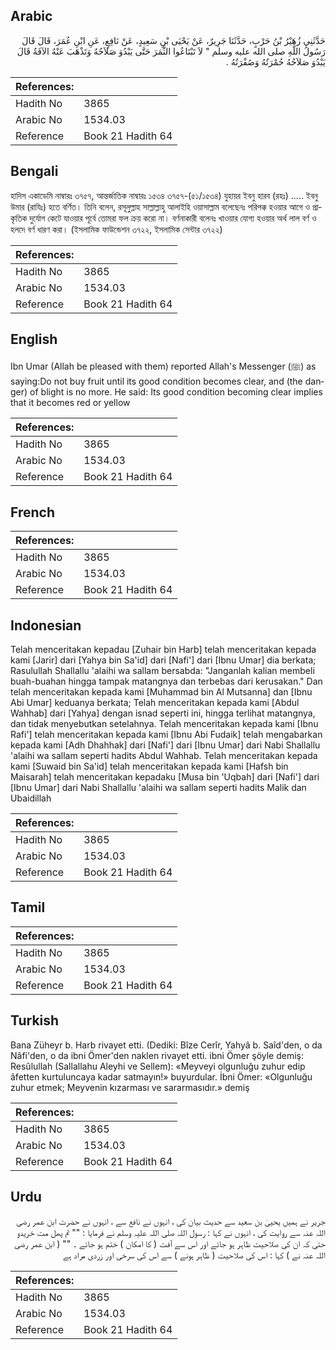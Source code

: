 ## Arabic


<div dir="rtl" lang="ar" style={{fontSize:'larger',backgroundColor:'#f8f9fa',padding:20}}>
حَدَّثَنِي زُهَيْرُ بْنُ حَرْبٍ، حَدَّثَنَا جَرِيرٌ، عَنْ يَحْيَى بْنِ سَعِيدٍ، عَنْ نَافِعٍ، عَنِ ابْنِ عُمَرَ، قَالَ قَالَ رَسُولُ اللَّهِ صلى الله عليه وسلم ‏"‏ لاَ تَبْتَاعُوا الثَّمَرَ حَتَّى يَبْدُوَ صَلاَحُهُ وَتَذْهَبَ عَنْهُ الآفَةُ قَالَ يَبْدُوَ صَلاَحُهُ حُمْرَتُهُ وَصُفْرَتُهُ ‏.‏
</div>
<div style={{backgroundColor:'#f8f9fa',padding:20, marginBottom: 10}}><table> <thead> <tr> <th>References:</th> <th></th> </tr> </thead> <tbody><tr><td>Hadith No</td><td>3865</td></tr><tr><td>Arabic No</td><td>1534.03</td></tr><tr><td>Reference</td><td>Book 21 Hadith 64</td></tr></tbody></table></div>

## Bengali


<div dir="ltr" lang="bn" style={{fontSize:'larger',backgroundColor:'#f8f9fa',padding:20}}>
হাদিস একাডেমি নাম্বারঃ ৩৭৫৭, আন্তর্জাতিক নাম্বারঃ ১৫৩৪ ৩৭৫৭-(৫১/১৫৩৪) যুহায়র ইবনু হারব (রহঃ) ..... ইবনু উমার (রাযিঃ) হতে বর্ণিত। তিনি বলেন, রসূলুল্লাহ সাল্লাল্লাহু আলাইহি ওয়াসাল্লাম বলেছেনঃ পরিপক্ক হওয়ার আগে ও প্রাকৃতিক দুর্যোগ কেটে যাওয়ার পূর্বে তোমরা ফল ক্রয় করো না। বর্ণনাকারী বলেনঃ খাওয়ার যোগ্য হওয়ার অর্থ লাল বর্ণ ও হলদে বর্ণ ধারণ করা। (ইসলামিক ফাউন্ডেশন ৩৭২২, ইসলামিক সেন্টার ৩৭২২)
</div>
<div style={{backgroundColor:'#f8f9fa',padding:20, marginBottom: 10}}><table> <thead> <tr> <th>References:</th> <th></th> </tr> </thead> <tbody><tr><td>Hadith No</td><td>3865</td></tr><tr><td>Arabic No</td><td>1534.03</td></tr><tr><td>Reference</td><td>Book 21 Hadith 64</td></tr></tbody></table></div>

## English


<div dir="ltr" lang="en" style={{fontSize:'larger',backgroundColor:'#f8f9fa',padding:20}}>
Ibn Umar (Allah be pleased with them) reported Allah's Messenger (ﷺ) as saying:Do not buy fruit until its good condition becomes clear, and (the danger) of blight is no more. He said: Its good condition becoming clear implies that it becomes red or yellow
</div>
<div style={{backgroundColor:'#f8f9fa',padding:20, marginBottom: 10}}><table> <thead> <tr> <th>References:</th> <th></th> </tr> </thead> <tbody><tr><td>Hadith No</td><td>3865</td></tr><tr><td>Arabic No</td><td>1534.03</td></tr><tr><td>Reference</td><td>Book 21 Hadith 64</td></tr></tbody></table></div>

## French


<div dir="ltr" lang="fr" style={{fontSize:'larger',backgroundColor:'#f8f9fa',padding:20}}>

</div>
<div style={{backgroundColor:'#f8f9fa',padding:20, marginBottom: 10}}><table> <thead> <tr> <th>References:</th> <th></th> </tr> </thead> <tbody><tr><td>Hadith No</td><td>3865</td></tr><tr><td>Arabic No</td><td>1534.03</td></tr><tr><td>Reference</td><td>Book 21 Hadith 64</td></tr></tbody></table></div>

## Indonesian


<div dir="ltr" lang="id" style={{fontSize:'larger',backgroundColor:'#f8f9fa',padding:20}}>
Telah menceritakan kepadau [Zuhair bin Harb] telah menceritakan kepada kami [Jarir] dari [Yahya bin Sa'id] dari [Nafi'] dari [Ibnu Umar] dia berkata; Rasulullah Shallallu 'alaihi wa sallam bersabda: "Janganlah kalian membeli buah-buahan hingga tampak matangnya dan terbebas dari kerusakan." Dan telah menceritakan kepada kami [Muhammad bin Al Mutsanna] dan [Ibnu Abi Umar] keduanya berkata; Telah menceritakan kepada kami [Abdul Wahhab] dari [Yahya] dengan isnad seperti ini, hingga terlihat matangnya, dan tidak menyebutkan setelahnya. Telah menceritakan kepada kami [Ibnu Rafi'] telah menceritakan kepada kami [Ibnu Abi Fudaik] telah mengabarkan kepada kami [Adh Dhahhak] dari [Nafi'] dari [Ibnu Umar] dari Nabi Shallallu 'alaihi wa sallam seperti hadits Abdul Wahhab. Telah menceritakan kepada kami [Suwaid bin Sa'id] telah menceritakan kepada kami [Hafsh bin Maisarah] telah menceritakan kepadaku [Musa bin 'Uqbah] dari [Nafi'] dari [Ibnu Umar] dari Nabi Shallallu 'alaihi wa sallam seperti hadits Malik dan Ubaidillah
</div>
<div style={{backgroundColor:'#f8f9fa',padding:20, marginBottom: 10}}><table> <thead> <tr> <th>References:</th> <th></th> </tr> </thead> <tbody><tr><td>Hadith No</td><td>3865</td></tr><tr><td>Arabic No</td><td>1534.03</td></tr><tr><td>Reference</td><td>Book 21 Hadith 64</td></tr></tbody></table></div>

## Tamil


<div dir="ltr" lang="ta" style={{fontSize:'larger',backgroundColor:'#f8f9fa',padding:20}}>

</div>
<div style={{backgroundColor:'#f8f9fa',padding:20, marginBottom: 10}}><table> <thead> <tr> <th>References:</th> <th></th> </tr> </thead> <tbody><tr><td>Hadith No</td><td>3865</td></tr><tr><td>Arabic No</td><td>1534.03</td></tr><tr><td>Reference</td><td>Book 21 Hadith 64</td></tr></tbody></table></div>

## Turkish


<div dir="ltr" lang="tr" style={{fontSize:'larger',backgroundColor:'#f8f9fa',padding:20}}>
Bana Züheyr b. Harb rivayet etti. (Dediki: Bîze Cerîr, Yahyâ b. Saîd'den, o da Nâfi'den, o da ibni Ömer'den naklen rivayet etti. ibni Ömer şöyle demiş: Resûlullah (Sallallahu Aleyhi ve Sellem): «Meyveyi olgunluğu zuhur edip âfetten kurtuluncaya kadar satmayın!» buyurdular. İbni Ömer: «Olgunluğu zuhur etmek; Meyvenin kızarması ve sararmasıdır.» demiş
</div>
<div style={{backgroundColor:'#f8f9fa',padding:20, marginBottom: 10}}><table> <thead> <tr> <th>References:</th> <th></th> </tr> </thead> <tbody><tr><td>Hadith No</td><td>3865</td></tr><tr><td>Arabic No</td><td>1534.03</td></tr><tr><td>Reference</td><td>Book 21 Hadith 64</td></tr></tbody></table></div>

## Urdu


<div dir="rtl" lang="ur" style={{fontSize:'larger',backgroundColor:'#f8f9fa',padding:20}}>
جریر نے ہمیں یحییٰ بن سعید سے حدیث بیان کی ، انہوں نے نافع سے ، انہوں نے حضرت ابن عمر رضی اللہ عنہ سے روایت کی ، انہوں نے کہا : رسول اللہ صلی اللہ علیہ وسلم نے فرمایا : "" تم پھل مت خریدو حتی کہ ان کی صلاحیت ظاہر ہو جائے اور اس سے آفت ( کا امکان ) ختم ہو جائے ۔ "" ( ابن عمر رضی اللہ عنہ نے ) کہا : اس کی صلاحیت ( ظاہر ہونے ) سے اس کی سرخی اور زردی مراد ہے
</div>
<div style={{backgroundColor:'#f8f9fa',padding:20, marginBottom: 10}}><table> <thead> <tr> <th>References:</th> <th></th> </tr> </thead> <tbody><tr><td>Hadith No</td><td>3865</td></tr><tr><td>Arabic No</td><td>1534.03</td></tr><tr><td>Reference</td><td>Book 21 Hadith 64</td></tr></tbody></table></div>